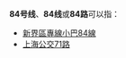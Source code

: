 {{线路名消歧义}}
'''84号线'''、'''84线'''或'''84路'''可以指：
* [[新界區專線小巴84線|新界區專線小巴84線]]
* [[上海公交71路|上海公交71路]]

{{disambig|cat=四字路线名消歧义}}